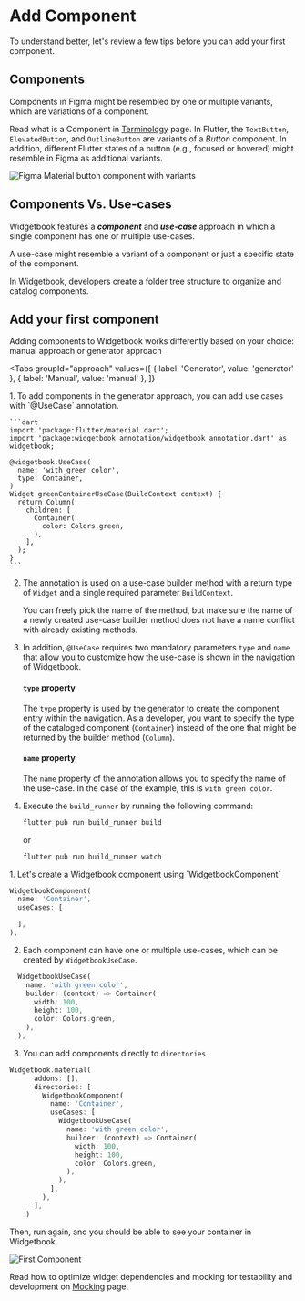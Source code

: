 # Add Component

To understand better, let's review a few tips before you can add your first
component.

## Components

Components in Figma might be resembled by one or multiple variants, which are
variations of a component.

<Info>Read what is a Component in [Terminology](/terminology) page.</Info>
In Flutter, the `TextButton`, `ElevatedButton`, and `OutlineButton` are variants
of a _Button_ component. In addition, different Flutter states of a button (e.g.,
focused or hovered) might resemble in Figma as additional variants.

<Image
  zoom
  src="/assets/getting-started/figma-button-component.svg"
  alt="Figma Material button component with variants"
  caption="Figma Material button component with variants"
/>

## Components Vs. Use-cases

Widgetbook features a **_component_** and **_use-case_** approach in which a
single component has one or multiple use-cases.

A use-case might resemble a variant of a component or just a specific state of
the component.

In Widgetbook, developers create a folder tree structure to organize and catalog
components.

## Add your first component

Adding components to Widgetbook works differently based on your choice: manual
approach or generator approach

<Tabs
  groupId="approach"
  values={[
    { label: 'Generator', value: 'generator' },
    { label: 'Manual', value: 'manual' },
  ]}
>
  <TabItem value="generator">
  1. To add components in the generator approach, you can add use cases with `@UseCase` annotation.

    ```dart
    import 'package:flutter/material.dart';
    import 'package:widgetbook_annotation/widgetbook_annotation.dart' as widgetbook;

    @widgetbook.UseCase(
      name: 'with green color',
      type: Container,
    )
    Widget greenContainerUseCase(BuildContext context) {
      return Column(
        children: [
          Container(
            color: Colors.green,
          ),
        ],
      );
    }
    ```

2. The annotation is used on a use-case builder method with a return type of
   `Widget` and a single required parameter `BuildContext`.

   <Info>
     You can freely pick the name of the method, but make sure the name of a
     newly created use-case builder method does not have a name conflict with
     already existing methods.
   </Info>

3. In addition, `@UseCase` requires two mandatory parameters `type` and `name`
   that allow you to customize how the use-case is shown in the navigation of
   Widgetbook.

   #### `type` property

   The `type` property is used by the generator to create the component entry
   within the navigation. As a developer, you want to specify the type of the
   cataloged component (`Container`) instead of the one that might be returned
   by the builder method (`Column`).

   #### `name` property

   The `name` property of the annotation allows you to specify the name of the
   use-case. In the case of the example, this is `with green color`.

4. Execute the `build_runner` by running the following command:

   ```bash
   flutter pub run build_runner build
   ```

   or

   ```bash
   flutter pub run build_runner watch
   ```

  </TabItem>
  <TabItem value="manual">
    1. Let's create a Widgetbook component using `WidgetbookComponent`

```dart
WidgetbookComponent(
  name: 'Container',
  useCases: [

  ],
),
```

2. Each component can have one or multiple use-cases, which can be created by
   `WidgetbookUseCase`.

```dart
  WidgetbookUseCase(
    name: 'with green color',
    builder: (context) => Container(
      width: 100,
      height: 100,
      color: Colors.green,
    ),
  ),
```

3. You can add components directly to `directories`

```dart
Widgetbook.material(
      addons: [],
      directories: [
        WidgetbookComponent(
          name: 'Container',
          useCases: [
            WidgetbookUseCase(
              name: 'with green color',
              builder: (context) => Container(
                width: 100,
                height: 100,
                color: Colors.green,
              ),
            ),
          ],
        ),
      ],
    )
```

Then, run again, and you should be able to see your container in Widgetbook.

<Image
  zoom
  src="/assets/screenshots/first_component.png"
  alt="First Component"
  caption="First Component"
/>

  </TabItem>
</Tabs>

<Info>Read how to optimize widget dependencies and mocking for testability and development on [Mocking](/getting-started/mocking) page.</Info>